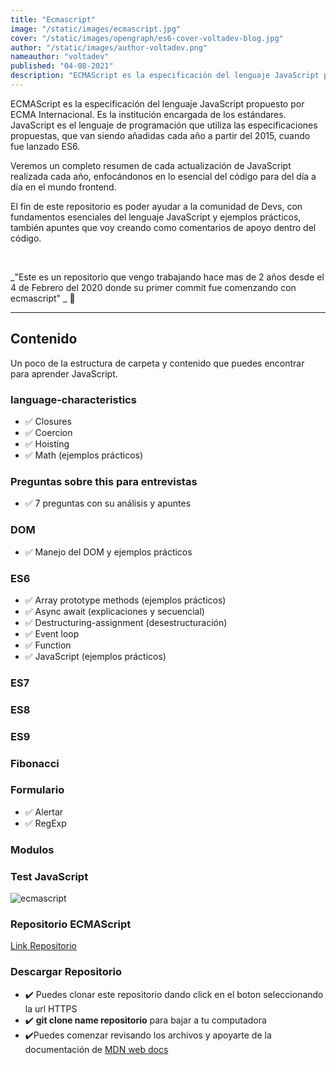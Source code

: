 ```yaml
---
title: "Ecmascript"
image: "/static/images/ecmascript.jpg"
cover: "/static/images/opengraph/es6-cover-voltadev-blog.jpg"
author: "/static/images/author-voltadev.png"
nameauthor: "voltadev"
published: "04-08-2021"
description: "ECMAScript es la especificación del lenguaje JavaScript propuesto por ECMA Internacional"
---
```


ECMAScript es la especificación del lenguaje JavaScript propuesto por ECMA Internacional. Es la
institución encargada de los estándares. JavaScript es el lenguaje de programación que utiliza las
especificaciones propuestas, que van siendo añadidas cada año a partir del 2015, cuando fue lanzado ES6.

Veremos un completo resumen de cada actualización de JavaScript realizada cada año, enfocándonos en lo esencial del código para del día a día en el mundo frontend.

El fin de este repositorio es poder ayudar a la comunidad de Devs, con fundamentos esenciales del lenguaje JavaScript y ejemplos prácticos, también apuntes que voy creando como comentarios de apoyo dentro del código.

<br />

_"Este es un repositorio que vengo trabajando hace mas de 2 años desde el 4 de Febrero
del 2020 donde su primer commit fue comenzando con ecmascript" _ 🙂

---

## Contenido

Un poco de la estructura de carpeta y contenido que puedes encontrar para aprender JavaScript.

### language-characteristics

- <span className="list-icon">✅ </span> Closures
- <span className="list-icon">✅ </span> Coercion
- <span className="list-icon">✅ </span> Hoisting
- <span className="list-icon">✅ </span> Math (ejemplos prácticos)

### Preguntas sobre this para entrevistas

- <span className="list-icon">✅ </span> 7 preguntas con su análisis y apuntes

### DOM

- <span className="list-icon">✅ </span> Manejo del DOM y ejemplos prácticos

### ES6

- <span className="list-icon">✅ </span> Array prototype methods (ejemplos prácticos)
- <span className="list-icon">✅ </span> Async await (explicaciones y secuencial)
- <span className="list-icon">✅ </span> Destructuring-assignment (desestructuración)
- <span className="list-icon">✅ </span> Event loop
- <span className="list-icon">✅ </span> Function
- <span className="list-icon">✅ </span> JavaScript (ejemplos prácticos)

### ES7

### ES8

### ES9

### Fibonacci

### Formulario

- <span className="list-icon">✅ </span> Alertar
- <span className="list-icon">✅ </span> RegExp

### Modulos

### Test JavaScript

![ecmascript](/static/images/ecmascript.gif "ecmascript")

### Repositorio ECMAScript

[Link Repositorio](https://github.com/volta2016/ECMASCRIPT "ECMASCRIPT")

### Descargar Repositorio

- <span className="list-icon">✔️</span> Puedes clonar este repositorio dando click
  en el boton seleccionando la url HTTPS
- <span className="list-icon">✔️</span> <b>git clone name repositorio</b> para bajar
  a tu computadora
- <span className="list-icon">✔️</span>Puedes comenzar revisando los archivos y
  apoyarte de la documentación de <a href="https://developer.mozilla.org/es/">MDN web docs</a>
